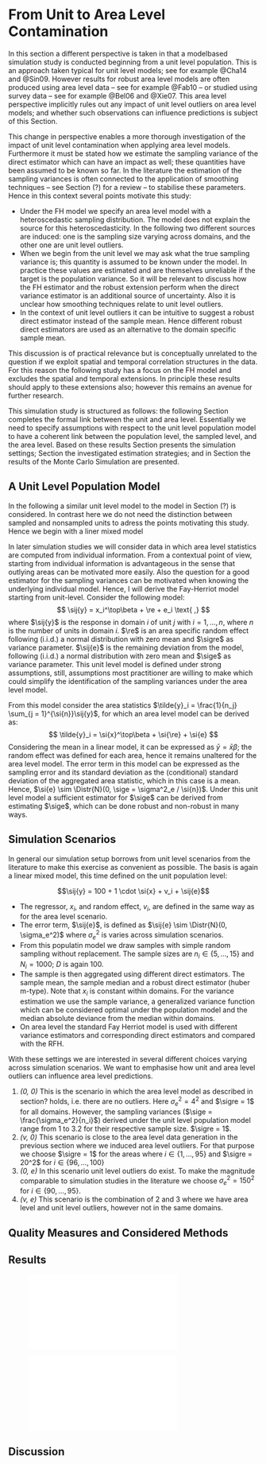 # From Unit to Area Level Contamination

In this section a different perspective is taken in that a model\hyp{}based
simulation study is conducted beginning from a unit level population. This is an
approach taken typical for unit level models; see for example @Cha14 and @Sin09.
However results for robust area level models are often produced using area level
data -- see for example @Fab10 -- or studied using survey data -- see for 
example @Bel06 and @Xie07. This area level perspective implicitly rules out any
impact of unit level outliers on area level models; and whether such
observations can influence predictions is subject of this Section.

This change in perspective enables a more thorough investigation of the impact
of unit level contamination when applying area level models. Furthermore it must
be stated how we estimate the sampling variance of the direct estimator which
can have an impact as well; these quantities have been assumed to be known so
far. In the literature the estimation of the sampling variances is often 
connected to the application of smoothing techniques -- see Section (?) for a 
review -- to stabilise these parameters. Hence in this context several points
motivate this study:

- Under the FH model we specify an area level model with a heteroscedastic
sampling distribution. The model does not explain the source for this
heteroscedasticity. In the following two different sources are induced: one is
the sampling size varying across domains, and the other one are unit level
outliers.
- When we begin from the unit level we may ask what the true sampling variance 
is; this quantity is assumed to be known under the model. In practice these
values are estimated and are themselves unreliable if the target is the
population variance. So it will be relevant to discuss how the FH estimator and
the robust extension perform when the direct variance estimator is an additional
source of uncertainty. Also it is unclear how smoothing techniques relate to
unit level outliers.
- In the context of unit level outliers it can be intuitive to suggest a robust 
direct estimator instead of the sample mean. Hence different robust direct
estimators are used as an alternative to the domain specific sample mean.

This discussion is of practical relevance but is conceptually unrelated to
the question if we exploit spatial and temporal correlation structures in the 
data. For this reason the following study has a focus on the FH model and 
excludes the spatial and temporal extensions. In principle these results should 
apply to these extensions also; however this remains an avenue for further
research.

This simulation study is structured as follows: the following Section 
\ref{sec:results_unit_level_model} completes the formal link between the unit 
and area level. Essentially we need to specify assumptions with respect to the 
unit level population model to have a coherent link between the population 
level, the sampled level, and the area level. Based on these results Section
\ref{sec:results_unit_sim_setting} presents the simulation settings; Section
\ref{sec:results_unit_measures} the investigated estimation strategies; and in
Section \ref{sec:results_unit_results} the results of the Monte Carlo Simulation
are presented.


## A Unit Level Population Model
\label{sec:results_unit_level_model}

In the following a similar unit level model to the model in Section (?) is
considered. In contrast here we do not need the distinction between sampled and
non\hyp{}sampled units to adress the points motivating this study. Hence we begin with a liner mixed model

In later simulation studies we will consider data in which area level statistics
are computed from individual information. From a contextual point of view, 
starting from individual information is advantageous in the sense that outlying 
areas can be motivated more easily. Also the question for a good estimator for 
the sampling variances can be motivated when knowing the underlying individual 
model. Hence, I will derive the Fay-Herriot model starting from unit-level. 
Consider the following model:
$$
\sij{y} = x_i^\top\beta + \re + e_i \text{ ,}
$$
where $\sij{y}$ is the response in domain $i$ of unit $j$ with $i = 1, \dots,
\si{n}$, where $\si{n}$ is the number of units in domain $i$. $\re$ is an area
specific random effect following (i.i.d.) a normal distribution with zero mean
and $\sigre$ as variance parameter. $\sij{e}$ is the remaining deviation from
the model, following (i.i.d.) a normal distribution with zero mean and $\sige$
as variance parameter. This unit level model is defined under strong
assumptions, still, assumptions most practitioner are willing to make which
could simplify the identification of the sampling variances under the area level
model.

From this model consider the area statistics $\tilde{y}_i = \frac{1}{n_j}
\sum_{j = 1}^{\si{n}}\sij{y}$, for which an area level model can be derived as:
$$
\tilde{y}_i = \si{x}^\top\beta + \si{\re} + \si{e}
$$
Considering the mean in a linear model, it can be expressed as $\bar{y} = 
\bar{x}\beta$; the random effect was defined for each area, hence it remains 
unaltered for the area level model. The error term in this model can be 
expressed as the sampling error and its standard deviation as the (conditional) 
standard deviation of the aggregated area statistic, which in this case is a 
mean. Hence, $\si{e} \sim \Distr{N}(0, \sige = \sigma^2_e / \si{n})$. Under this
unit level model a sufficient estimator for $\sige$ can be derived from
estimating $\sige$, which can be done robust and non-robust in many ways.

## Simulation Scenarios
\label{sec:results_unit_sim_setting}

In general our simulation setup borrows from unit level scenarios from the literature to make this exercise as convenient as possible. The basis is again a linear mixed model, this time defined on the unit population level:

  $$\sij{y} = 100 + 1 \cdot \si{x} + v_i + \sij{e}$$

- The regressor, $x_i$, and random effect, $v_i$, are defined in the same way as
for the area level scenario.
- The error term, $\sij{e}$, is defined as $\sij{e} \sim \Distr{N}(0, 
\sigma_e^2)$ where $\sigma_e^2$ is varies across simulation scenarios.
- From this populatin model we draw samples with simple random sampling without
replacement. The sample sizes are $n_i \in \{5, \dots, 15\}$ and $N_i = 1000$;
$D$ is again 100.
- The sample is then aggregated using different direct estimators. The sample
mean, the sample median and a robust direct estimator (huber m-type). Note that
$x_i$ is constant within domains. For the variance estimation we use the sample
variance, a generalized variance function which can be considered optimal under
the population model and the median absolute deviance from the median within
domains.
- On area level the standard Fay Herriot model is used with different variance
estimators and corresponding direct estimators and compared with the RFH.

With these settings we are interested in several different choices varying
across simulation scenarios. We want to emphasise how unit and area level
outliers can influence area level predictions.

1. *(0, 0)* This is the scenario in which the area level model as described in 
section? holds, i.e. there are no outliers. Here $\sigma_e^2 = 4^2$ and $\sigre =
1$ for all domains. However, the sampling variances ($\sige =
\frac{\sigma_e^2}{n_i}$) derived under the unit level population model range
from 1 to 3.2 for their respective sample size. $\sigre = 1$.
2. *(v, 0)* This scenario is close to the area level data generation in the 
previous section where we induced area level outliers. For that purpose we 
choose $\sigre = 1$ for the areas where $i \in \{1, \dots, 95\}$ and $\sigre = 
20^2$ for $i \in \{96, \dots, 100\}$
3. *(0, e)* In this scenario unit level outliers do exist. To make the magnitude
comparable to simulation studies in the literature we choose $\sigma_e^2 = 
150^2$ for $i \in \{90, \dots, 95\}$.
4. *(v, e)* This scenario is the combination of 2 and 3 where we have area level
and unit level outliers, however not in the same domains.

## Quality Measures and Considered Methods
\label{sec:results_unit_measures}

## Results
\label{sec:results_unit_results}

![\textrrmse](figs/unit_to_area_level_mc_rrmse_all.pdf)

![\textrbias](figs/unit_to_area_level_mc_rbias_all.pdf)


## Discussion


